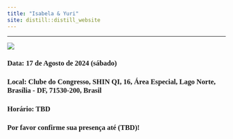```yaml
---
title: "Isabela & Yuri"
site: distill::distill_website
---
```

----

<style type="text/css">
h1{
font-family: Taviraj;
}
</style>

<style type="text/css">
h2{
font-family: Taviraj;
}
</style>

<style type="text/css">
h3{
font-family: Taviraj;
}
</style>


<style type="text/css">
a{
font-family: Taviraj;
font-size: 24px;
}
</style>

<style type="text/css">
.navbar-fixed-top{
font-family: Taviraj;
position: absolute;
}
</style>

<style type="text/css">
a{
font-family: Taviraj;
font-size: 20px;
}
</style>


<style type="text/css">
  .navbar-brand {
  font-family: Taviraj;
    content:url(imgs/sakura.jpg);
    width:100%; /*width of your image*/
    max-width: 100%;
   height:auto; /*height of your image*/
  }
</style>

<style type="text/css">
   .title{
   font-family: Taviraj;
   font-size: 0px !important;;
}
</style>

![](fotos/DSC04357.jpg)

### Data: 17 de Agosto de 2024 (sábado)

### Local: Clube do Congresso, SHIN QI, 16, Área Especial, Lago Norte, Brasília - DF, 71530-200, Brasil

### Horário: TBD 
<!-- Entrada a partir das 15:45, início as 16:00 e encerramento as 23:45. -->

### Por favor confirme sua presença até (TBD)!
